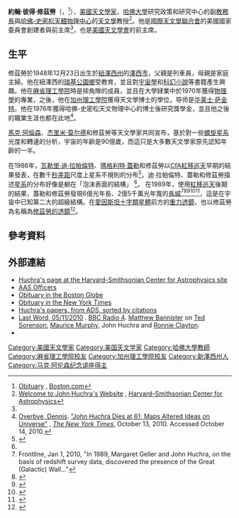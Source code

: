 {{noteTA
|G1=物理学
}}

'''約翰·彼得·修茲勞'''（{{lang-en|'''John Peter Huchra'''}}，{{bd|1948年|12月23日|2010年|10月8日}}<ref>[http://www.legacy.com/obituaries/bostonglobe/obituary.aspx?n=john-peter-huchra&pid=145866935&fhid=4277 Obituary] {{Wayback|url=http://www.legacy.com/obituaries/bostonglobe/obituary.aspx?n=john-peter-huchra&pid=145866935&fhid=4277 |date=20180713141112 }}, [[Boston.com|Boston.com]]</ref>），[[美國|美國]][[天文學家|天文學家]]，[[哈佛大學|哈佛大學]]研究政策和研究中心的副[[教務長|教務長]]與[[哈佛-史密松天體物理中心|哈佛-史密松天體物理中心]]的[[天文學|天文學]]教授<ref name="bio">[http://www.cfa.harvard.edu/~huchra/ Welcome to John Huchra's Website] {{Wayback|url=http://www.cfa.harvard.edu/~huchra/ |date=20101120170540 }}, [[Harvard–Smithsonian_Center_for_Astrophysics|Harvard–Smithsonian Center for Astrophysics]]</ref>。他是[[國際天文學聯合會|國際天文學聯合會]]的美國國家委員會創建者與前主席<ref name="bio"/>，也是[[美國天文學會|美國天文學會]]的前主席。

== 生平 ==
修茲勞於1948年12月23日出生於[[紐澤西州|紐澤西州]]的[[澤西市|澤西市]]，父親是列車員，母親是家庭主婦。他在紐澤西的[[瑞基公園鄉|瑞基公園鄉]]受教育，並且對[[宇宙學|宇宙學]]和[[科幻小說|科幻小說]]等書籍產生興趣。他在[[麻省理工學院|麻省理工學院]]時是摔角隊的成員，並且在大學肄業中於1970年獲得[[物理學|物理學]]的專業，之後，他在[[加州理工學院|加州理工學院]]獲得天文學博士的學位，导师是[[华莱士·萨金特|华莱士·萨金特]]。他在1976年獲得哈佛-史密松天文物理中心的博士後研究獎學金，並且他之後的職業生涯也都在此地<ref name=NYTObit>[[Dennis_Overbye|Overbye, Dennis]]. [http://www.nytimes.com/2010/10/14/us/14huchra.html "John Huchra Dies at 61; Maps Altered Ideas on Universe"] {{Wayback|url=http://www.nytimes.com/2010/10/14/us/14huchra.html |date=20120210075009 }}, ''[[The_New_York_Times|The New York Times]]'', October 13, 2010. Accessed October 14, 2010.</ref>。

[[馬克·阿倫森|馬克·阿倫森]]、[[杰里米·莫尔德|杰里米·莫尔德]]和修茲勞等天文學家共同宣布，基於對一些[[螺旋星系|螺旋星系]]光度和轉速的分析，宇宙的年齡是90億歲，而這只是大多數天文學家原先認知年齡的一半。

在1986年，[[瓦勒里·迪·拉帕倫特|瓦勒里·迪·拉帕倫特]]、[[瑪格利特·蓋勒|瑪格利特·蓋勒]]和修茲勞以[[CfA紅移巡天|CfA紅移巡天]]早期的結果發表，在數千[[秒差距|秒差距]]尺度上星系不規則的分布<ref name="homunculus">{{cite journal | last =de Lapparent| first =Valérie | authorlink =Valérie de Lapparent | coauthors =Margaret Geller, John Huchra | title =A slice of the universe | journal =Astrophysical Journal | volume =302 | issue = | pages =L1–L5 | publisher = | location = | date =1986 | bibcode =1986ApJ...302L...1D | issn = | doi = 10.1086/184625| id =  | archiveurl= | archivedate= }}</ref>。迪·拉帕倫特、蓋勒和修茲勞描述[[星系|星系]]的分布好像是躺在「泡沫表面的結構」 <ref name="homunculus" />。 在1989年，使用[[紅移巡天|紅移巡天]]後期的結果，蓋勒和修茲勞發現6億光年長、2億5千萬光年寬的[[長城_(天文學)|長城]]<ref>Frontline, Jan 1, 2010, "In 1989, Margaret Geller and John Huchra, on the basis of redshift survey data, discovered the presence of the Great (Galactic) Wall..."</ref><ref>{{cite news| url=http://pqasb.pqarchiver.com/washingtonpost/access/73911540.html?dids=73911540:73911540&FMT=ABS&FMTS=ABS:FT&type=current&date=Nov+18%2C+1989&author=William+Booth&pub=The+Washington+Post+(pre-1997+Fulltext)&desc=Vast+Sheet+of+Galaxies+Found+In+the+Far+Reaches+of+Space%3B%60Great+Wall%27+Largest+Structure+Detected+in+Universe&pqatl=google | first=William | last=Booth | title=Vast Sheet of Galaxies Found In the Far Reaches of Space;'Great Wall' Largest Structure Detected in Universe | date=November 18, 1989}}</ref><ref>{{cite news | url=http://pqasb.pqarchiver.com/sandiego/access/175458221.html?dids=175458221:175458221&FMT=ABS&FMTS=ABS:FT&type=current&date=Sep+11%2C+2002&author=&pub=The+San+Diego+Union+-+Tribune&desc=QUEST+|+Questions+answered&pqatl=google | work=The San Diego Union | title=QUEST – Questions answered | date=September 11, 2002 | accessdate=2020-09-16 | archive-date=2011-06-29 | archive-url=https://web.archive.org/web/20110629072850/http://pqasb.pqarchiver.com/sandiego/access/175458221.html?dids=175458221:175458221&FMT=ABS&FMTS=ABS:FT&type=current&date=Sep+11,+2002&author=&pub=The+San+Diego+Union+-+Tribune&desc=QUEST+%7C+Questions+answered&pqatl=google | dead-url=no }}</ref><ref>{{Cite web |url=http://sciencenow.sciencemag.org/cgi/content/citation/2003/1024/1 |title=存档副本 |accessdate=2011-10-16 |archive-date=2020-05-03 |archive-url=https://web.archive.org/web/20200503145937/http://www.sciencemag.org/news |dead-url=no }}</ref><ref>{{Cite web |url=http://books.google.com/books?id=7toILlSQtI0C&pg=PA214&dq=%22John+Huchra%22+%22great+wall%22&cd=3#v=onepage&q=%22John%20Huchra%22%20%22great%20wall%22&f=false |title=存档副本 |accessdate=2011-10-16 |archive-date=2014-01-07 |archive-url=https://web.archive.org/web/20140107175633/http://books.google.com/books?id=7toILlSQtI0C&pg=PA214&dq=%22John+Huchra%22+%22great+wall%22&cd=3#v=onepage&q=%22John%20Huchra%22%20%22great%20wall%22&f=false |dead-url=no }}</ref>，這是在宇宙中已知第二大的超級結構。在[[愛因斯坦十字|愛因斯坦十字]][[類星體|類星體]]前方的[[重力透鏡|重力透鏡]]，也以修茲勞為名稱為[[修茲勞的透鏡|修茲勞的透鏡]]<ref>{{cite book | last1 = Harrington | first1 = Philip S. | title = Cosmic Challenge: The Ultimate Observing List for Amateurs | publisher = [[Cambridge_University_Press|Cambridge University Press]] | date = 2010-11-30 | year = 2010 | pages = 421 | url = http://books.google.com/books?id=8mQmvT4wpWQC&pg=PA421&dq=%22huchra's+lens%22&hl=en&ei=NhsfTqOFGqnh0QHvptGyAw&sa=X&oi=book_result&ct=result&resnum=3&ved=0CDkQ6AEwAg#v=onepage&q=%22huchra's%20lens%22&f=false | accessdate = 2011-07-15 | isbn = 978-0521899369}}</ref>。

==參考資料==
{{reflist}}

==外部連結==
*[http://www.cfa.harvard.edu/~huchra/ Huchra's page at the Harvard-Smithsonian Center for Astrophysics site] {{Wayback|url=http://www.cfa.harvard.edu/~huchra/ |date=20101120170540 }}
*[https://web.archive.org/web/20101025091732/http://aas.org/governance/council/past_officers.php AAS Officers]
*[http://www.legacy.com/obituaries/bostonglobe/obituary.aspx?n=john-peter-huchra&pid=145866935&fhid=4277  Obituary in the Boston Globe] {{Wayback|url=http://www.legacy.com/obituaries/bostonglobe/obituary.aspx?n=john-peter-huchra&pid=145866935&fhid=4277 |date=20180713141112 }}
*[http://www.nytimes.com/2010/10/14/us/14huchra.html?_r=1&hpw  Obituary in the New York Times] {{Wayback|url=http://www.nytimes.com/2010/10/14/us/14huchra.html?_r=1&hpw |date=20150505011547 }}
*[http://adsabs.harvard.edu/cgi-bin/nph-abs_connect?db_key=ALL&author=Huchra&nr_to_return=1000&sort=CITATIONS Huchra's papers, from ADS, sorted by citations]
*[http://www.bbc.co.uk/programmes/b00vkyzc Last Word, 05/11/2010] {{Wayback|url=http://www.bbc.co.uk/programmes/b00vkyzc |date=20101108121303 }}. [[BBC_Radio_4|BBC Radio 4]]. [[Matthew_Bannister|Matthew Bannister]] on [[Ted_Sorenson|Ted Sorenson]], [[Maurice_Murphy|Maurice Murphy]], John Huchra and [[Ronnie_Clayton_(footballer)|Ronnie Clayton]].
* {{cite journal
|first1=James M.
|last1=Moran
|title=John Peter Huchra
|journal=Physics today
|year=2011
|doi=10.1063/PT.3.1305
}}

{{美国天文学会会长}}
{{马克·阿伦森纪念讲座得主}}
{{Authority control}}
{{DEFAULTSORT:Huchra, John}}
[[Category:美國天文學家|Category:美國天文學家]]
[[Category:美国天文学家|Category:美国天文学家]]
[[Category:哈佛大學教師|Category:哈佛大學教師]]
[[Category:麻省理工學院校友|Category:麻省理工學院校友]]
[[Category:加州理工學院校友|Category:加州理工學院校友]]
[[Category:新澤西州人|Category:新澤西州人]]
[[Category:马克·阿伦森纪念讲座得主|Category:马克·阿伦森纪念讲座得主]]